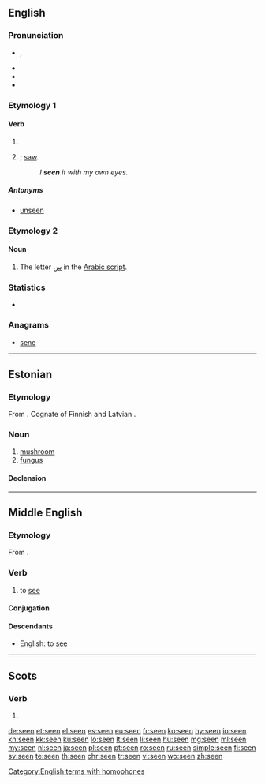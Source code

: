 {{also|Seen|sen}}
==English==

===Pronunciation===
* {{enPR|sēn}}, {{IPA|/siːn/|lang=en}}
* {{audio|en-us-seen.ogg|Audio (US)|lang=en}}
* {{rhymes|iːn|lang=en}}
* {{homophones|lang=en|scene}}

===Etymology 1===

====Verb====
{{head|en|past participle}}

# {{past participle of|see|lang=en}}
# {{context|dialectal|lang=en}} {{en-simple past of|see}}; [[saw]].
#: ''I '''seen''' it with my own eyes.''

=====Antonyms=====
* [[unseen]]

===Etymology 2===

====Noun====
{{en-noun}}

# The letter [[س]] in the [[Arabic script]].

===Statistics===
* {{rank|heart|going|knew|206|seen|better|name|among}}

===Anagrams===
* [[sene#English|sene]]

[[Category:English terms with homophones]]

----

==Estonian==
{{wikipedia|lang=et|Seened}}

===Etymology===
From {{etyl|fiu-fin-pro|et}} {{m|fiu-fin-pro|*seeni}}. Cognate of Finnish {{m|fi|sieni}} and Latvian {{term|sēne|lang=lv}}.

===Noun===
{{et-noun}}

# [[mushroom]]
# [[fungus]]

====Declension====
{{rfinfl|et|noun}}

----

==Middle English==

===Etymology===
From {{etyl|ang|enm}} {{term|seon|lang=ang}}.

===Verb===
{{head|enm|verb}}

# to [[see]]

====Conjugation====
{{enm-conj|type=strong|see|seeþ, seen|seest|seeþ, seen|seeþ|seeþ, seen|see|seen|seende, seinge|(y)seen|saw|sawen|sawe(st)|sawen|saw|sawen|sawe|sawen|see|seeþ, seen}}

====Descendants====
* English: to [[see]]

----

==Scots==

===Verb===
{{head|sco|past participle}}

# {{past participle of|sei|lang=sco}}

[[de:seen]]
[[et:seen]]
[[el:seen]]
[[es:seen]]
[[eu:seen]]
[[fr:seen]]
[[ko:seen]]
[[hy:seen]]
[[io:seen]]
[[kn:seen]]
[[kk:seen]]
[[ku:seen]]
[[lo:seen]]
[[lt:seen]]
[[li:seen]]
[[hu:seen]]
[[mg:seen]]
[[ml:seen]]
[[my:seen]]
[[nl:seen]]
[[ja:seen]]
[[pl:seen]]
[[pt:seen]]
[[ro:seen]]
[[ru:seen]]
[[simple:seen]]
[[fi:seen]]
[[sv:seen]]
[[te:seen]]
[[th:seen]]
[[chr:seen]]
[[tr:seen]]
[[vi:seen]]
[[wo:seen]]
[[zh:seen]]